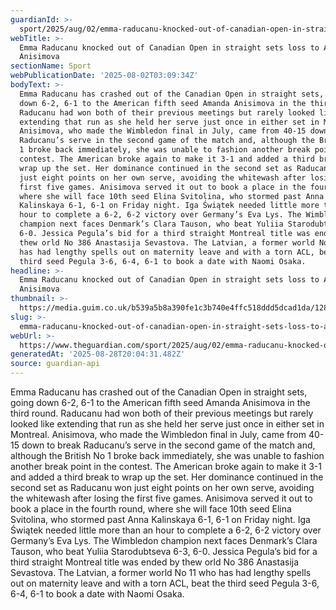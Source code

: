 ```yaml
---
guardianId: >-
  sport/2025/aug/02/emma-raducanu-knocked-out-of-canadian-open-in-straight-sets-loss-to-amanda-anisimova
webTitle: >-
  Emma Raducanu knocked out of Canadian Open in straight sets loss to Amanda
  Anisimova
sectionName: Sport
webPublicationDate: '2025-08-02T03:09:34Z'
bodyText: >-
  Emma Raducanu has crashed out of the Canadian Open in straight sets, going
  down 6-2, 6-1 to the American fifth seed Amanda Anisimova in the third round.
  Raducanu had won both of their previous meetings but rarely looked like
  extending that run as she held her serve just once in either set in Montreal.
  Anisimova, who made the Wimbledon final in July, came from 40-15 down to break
  Raducanu’s serve in the second game of the match and, although the British No
  1 broke back immediately, she was unable to fashion another break point in the
  contest. The American broke again to make it 3-1 and added a third break to
  wrap up the set. Her dominance continued in the second set as Raducanu won
  just eight points on her own serve, avoiding the whitewash after losing the
  first five games. Anisimova served it out to book a place in the fourth round,
  where she will face 10th seed Elina Svitolina, who stormed past Anna
  Kalinskaya 6-1, 6-1 on Friday night. Iga Świątek needed little more than an
  hour to complete a 6-2, 6-2 victory over Germany’s Eva Lys. The Wimbledon
  champion next faces Denmark’s Clara Tauson, who beat Yuliia Starodubtseva 6-3,
  6-0. Jessica Pegula’s bid for a third straight Montreal title was ended by
  thew orld No 386 Anastasija Sevastova. The Latvian, a former world No 11 who
  has had lengthy spells out on maternity leave and with a torn ACL, beat the
  third seed Pegula 3-6, 6-4, 6-1 to book a date with Naomi Osaka.
headline: >-
  Emma Raducanu knocked out of Canadian Open in straight sets loss to Amanda
  Anisimova
thumbnail: >-
  https://media.guim.co.uk/b539a5b8a390fe1c3b740e4ffc518ddd5dcad1da/1286_127_4463_3573/500.jpg
slug: >-
  emma-raducanu-knocked-out-of-canadian-open-in-straight-sets-loss-to-amanda-anisimova
webUrl: >-
  https://www.theguardian.com/sport/2025/aug/02/emma-raducanu-knocked-out-of-canadian-open-in-straight-sets-loss-to-amanda-anisimova
generatedAt: '2025-08-28T20:04:31.482Z'
source: guardian-api
---
```

Emma Raducanu has crashed out of the Canadian Open in straight sets, going down 6-2, 6-1 to the American fifth seed Amanda Anisimova in the third round. Raducanu had won both of their previous meetings but rarely looked like extending that run as she held her serve just once in either set in Montreal. Anisimova, who made the Wimbledon final in July, came from 40-15 down to break Raducanu’s serve in the second game of the match and, although the British No 1 broke back immediately, she was unable to fashion another break point in the contest. The American broke again to make it 3-1 and added a third break to wrap up the set. Her dominance continued in the second set as Raducanu won just eight points on her own serve, avoiding the whitewash after losing the first five games. Anisimova served it out to book a place in the fourth round, where she will face 10th seed Elina Svitolina, who stormed past Anna Kalinskaya 6-1, 6-1 on Friday night. Iga Świątek needed little more than an hour to complete a 6-2, 6-2 victory over Germany’s Eva Lys. The Wimbledon champion next faces Denmark’s Clara Tauson, who beat Yuliia Starodubtseva 6-3, 6-0. Jessica Pegula’s bid for a third straight Montreal title was ended by thew orld No 386 Anastasija Sevastova. The Latvian, a former world No 11 who has had lengthy spells out on maternity leave and with a torn ACL, beat the third seed Pegula 3-6, 6-4, 6-1 to book a date with Naomi Osaka.

